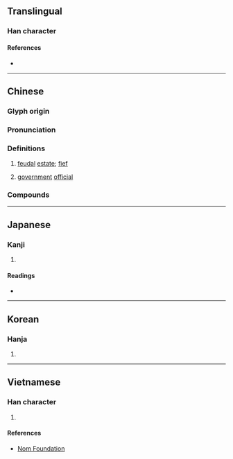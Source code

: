 {{character info}}
==Translingual==

===Han character===
{{Han char|rn=40|rad=宀|as=08|sn=11|four=30904|canj=JBD|ids=⿱宀采}}

====References====
* {{Han ref|kx=0287.180|dkj=07198|dj=0569.040|hdz=20940.010|uh=5BC0|ud=23488|bh=D4F2|bd=54514}}

----

==Chinese==
{{zh-forms|s=采|alt=采}}

===Glyph origin===
{{Han etym}}

===Pronunciation===
{{zh-pron
|m=cǎi,cài
|m-s=cai3
|c=coi2
|md=chāi
|mc=y
|oc=y
|cat=n
}}

===Definitions===
{{zh-hanzi}}

# {{zh-alt-lb|埰}} [[feudal]] [[estate]]; [[fief]]
# [[government]] [[official]]

===Compounds===
{{zh-der|僚寀|*寀地|*寀邑|寮寀}}

----

==Japanese==

===Kanji===
{{ja-kanji|grade=|rs=宀08}}

# {{rfdef|ja|sort=宀08}}

====Readings====
* {{ja-readings|on=さい|kun=ちぎょうしょ,つかさ}}

----

==Korean==

===Hanja===
{{ko-hanja|hangeul=채}}

# {{rfdef|ko|sort=宀08}}

----

==Vietnamese==

===Han character===
{{vi-readings|rs=宀08|reading=thái}}

# {{rfdef|vi|sort=宀08}}

====References====
* [http://nomfoundation.org/common/nom_details.php?codepoint=5bc0 Nom Foundation]